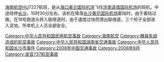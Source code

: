 {{unreferenced|time=2014-07-20T15:03:09+00:00}}
{{Infobox Airliner accident|name=海南航空7227班机事故|
Crash image=B-5338 Boeing 738WL Hainan Airlines (10889864503).jpg|
Image caption=涉事客机，摄于2013年|
Date=2008年8月18日|
Type=冲出跑道，飞行员失误|
Site={{CHN}}[[长沙黄花国际机场|长沙黄花国际机场]]|
Fatalities=|
Injuries=|
Aircraft Type=[[波音737|波音737-84P]]|
Origin={{CHN}}[[海口美兰国际机场|海口美兰国际机场]]|
Last stopover={{CHN}}[[长沙黄花国际机场|长沙黄花国际机场]]|
Destination={{CHN}}[[济南遥墙国际机场|济南遥墙国际机场]]|
Operator=[[海南航空|海南航空]]|
Tail Number=B-5338|
Passengers=|
Crew=|
Survivors=|
}}
[[海南航空|海南航空]]HU7227航班，是从[[海口美兰国际机场|海口美兰国际机场]]飞往[[济南遥墙国际机场|济南遥墙国际机场]]的班机，中途经停[[长沙|长沙]]。10时30分左右，该机在降落[[长沙黄花国际机场|长沙黄花国际机场]]着陆时，由于着陆过晚，在18号跑道头转入联络道时，由于速度过快而滑出联络道，三个轮子全部进入泥地。所幸机上人员全部安全。
{{Event-stub}}
{{2008年航空事故}}
{{中华人民共和国航空事故}}

[[Category:中华人民共和国民用航空事故|Category:中华人民共和国民用航空事故]]
[[Category:海南航空|Category:海南航空]]
[[Category:機員失誤造成的航空事故|Category:機員失誤造成的航空事故]]
[[Category:中华人民共和国湖南省交通事故|Category:中华人民共和国湖南省交通事故]]
[[Category:中华人民共和国长沙市事件|Category:中华人民共和国长沙市事件]]
[[Category:2008年中国交通事故|Category:2008年中国交通事故]]
[[Category:2008年8月|Category:2008年8月]]
[[Category:波音737航空事故|Category:波音737航空事故]]